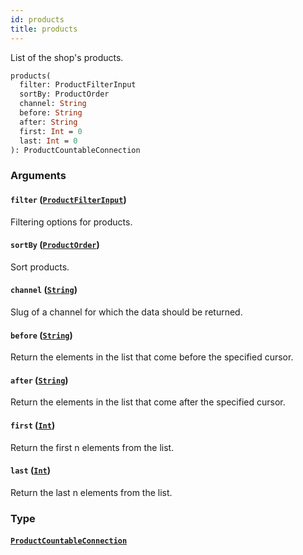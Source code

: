 ```yaml
---
id: products
title: products
---
```


List of the shop's products.

```graphql
products(
  filter: ProductFilterInput
  sortBy: ProductOrder
  channel: String
  before: String
  after: String
  first: Int = 0
  last: Int = 0
): ProductCountableConnection

```

### Arguments

#### `filter` ([`ProductFilterInput`](/developer/api-reference/inputs/product-filter-input.mdx))

Filtering options for products.

#### `sortBy` ([`ProductOrder`](/developer/api-reference/inputs/product-order.mdx))

Sort products.

#### `channel` ([`String`](/developer/api-reference/scalars/string.mdx))

Slug of a channel for which the data should be returned.

#### `before` ([`String`](/developer/api-reference/scalars/string.mdx))

Return the elements in the list that come before the specified cursor.

#### `after` ([`String`](/developer/api-reference/scalars/string.mdx))

Return the elements in the list that come after the specified cursor.

#### `first` ([`Int`](/developer/api-reference/scalars/int.mdx))

Return the first n elements from the list.

#### `last` ([`Int`](/developer/api-reference/scalars/int.mdx))

Return the last n elements from the list.

### Type

#### [`ProductCountableConnection`](/developer/api-reference/objects/product-countable-connection.mdx)
